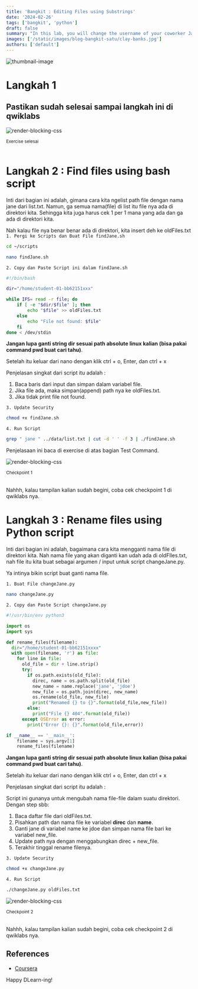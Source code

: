 ```yaml
---
title: 'Bangkit : Editing Files using Substrings'
date: '2024-02-26'
tags: ['bangkit', 'python']
draft: false
summary: "In this lab, you will change the username of your coworker Jane Doe from \"jane\" to \"jdoe\" in compliance with company's naming policy. The username change has already been done."
images: ['/static/images/blog-bangkit-satu/clay-banks.jpg']
authors: ['default']
---
```



![thumbnail-image](/static/images/blog-bangkit-satu/clay-banks.jpg)

<UnsplashPhotoInfo photoURL="https://unsplash.com/photos/three-bicycles-parked-in-front-of-building-hwLAI5lRhdM" author="Clay Banks" />

# Langkah 1
## Pastikan sudah selesai sampai langkah ini di qwiklabs

![render-blocking-css](/static/images/blog-bangkit-satu/0.png)
<div style={{ textAlign: 'center', marginTop: '-16px' }}>
  <small>Exercise selesai</small>
</div>
<br />

# Langkah 2 : Find files using bash script
Inti dari bagian ini adalah, gimana cara kita ngelist path file dengan nama jane dari list.txt. Namun, ga semua nama(file) di list itu file nya ada di direktori kita. Sehingga kita juga harus cek 1 per 1 mana yang ada dan ga ada di direktori kita.

Nah kalau file nya benar benar ada di direktori, kita insert deh ke oldFiles.txt
`1. Pergi ke Scripts dan Buat File findJane.sh`
```bash
cd ~/scripts
```
```bash
nano findJane.sh
```

`2. Copy dan Paste Script ini dalam findJane.sh`
```bash
#!/bin/bash

dir="/home/student-01-bb62151xxx"

while IFS= read -r file; do
    if [ -e "$dir/$file" ]; then
        echo "$file" >> oldFiles.txt
    else
        echo "File not found: $file"
    fi
done < /dev/stdin
```
**Jangan lupa ganti string dir sesuai path absolute linux kalian (bisa pakai command pwd buat cari tahu)**.

Setelah itu keluar dari nano dengan klik ctrl + o, Enter, dan ctrl + x

Penjelasan singkat dari script itu adalah : 
1. Baca baris dari input dan simpan dalam variabel file.
2. Jika file ada, maka simpan(append) path nya ke oldFiles.txt.
3. Jika tidak print file not found.

`3. Update Security`
```bash
chmod +x findJane.sh
```

`4. Run Script`
```bash
grep " jane " ../data/list.txt | cut -d ' ' -f 3 | ./findJane.sh
```
Penjelasaan ini baca di exercise di atas bagian Test Command.

![render-blocking-css](/static/images/blog-bangkit-satu/1.png)
<div style={{ textAlign: 'center', marginTop: '-16px' }}>
  <small>Checkpoint 1</small>
</div>
<br />

Nahhh, kalau tampilan kalian sudah begini, coba cek checkpoint 1 di qwiklabs nya.

# Langkah 3 : Rename files using Python script
Inti dari bagian ini adalah, bagaimana cara kita mengganti 
nama file di direktori kita. Nah nama file yang akan diganti kan udah ada di oldFIles.txt, nah file itu kita buat 
sebagai argumen / input untuk script changeJane.py.

Ya intinya bikin script buat ganti nama file.

`1. Buat File changeJane.py`
```bash
nano changeJane.py
```

`2. Copy dan Paste Script changeJane.py`
```python
#!/usr/bin/env python3

import os
import sys

def rename_files(filename):
  dir="/home/student-01-bb62151xxxx"
  with open(filename, 'r') as file:
    for line in file:
      old_file = dir + line.strip()
      try:
        if os.path.exists(old_file):
          direc, name = os.path.split(old_file)
          new_name = name.replace('jane', 'jdoe')
          new_file = os.path.join(direc, new_name)
          os.rename(old_file, new_file)
          print("Renamed {} to {}".format(old_file,new_file))
        else:
          print("File {} 404".format(old_file))
      except OSError as error:
        print("Error {}: {}".format(old_file,error))

if __name__ == '__main__':
    filename = sys.argv[1]
    rename_files(filename)
```
**Jangan lupa ganti string dir sesuai path absolute linux kalian (bisa pakai command pwd buat cari tahu)**.

Setelah itu keluar dari nano dengan klik ctrl + o, Enter, dan ctrl + x

Penjelasan singkat dari script itu adalah : 

Script ini gunanya untuk mengubah nama file-file dalam suatu direktori. Dengan step sbb: 
1. Baca daftar file dari oldFiles.txt.
2. Pisahkan path dan nama file ke variabel **direc** dan **name**.
3. Ganti jane di variabel name ke jdoe dan simpan nama file bari ke variabel new_file.
4. Update path nya dengan menggabungkan direc + new_file.
5. Terakhir tinggal rename filenya.

`3. Update Security`
```bash
chmod +x changeJane.py
```

`4. Run Script`
```bash
./changeJane.py oldFiles.txt
```
![render-blocking-css](/static/images/blog-bangkit-satu/2.png)
<div style={{ textAlign: 'center', marginTop: '-16px' }}>
  <small>Checkpoint 2</small>
</div>
<br />

Nahhh, kalau tampilan kalian sudah begini, coba cek checkpoint 2 di qwiklabs nya.

## References

- [Coursera](https://www.coursera.org/learn/python-operating-system/ungradedLti/Vu9Jk/qwiklabs-assessment-edit-files-using-substrings)

Happy DLearn-ing! <Twemoji emoji="clinking-beer-mugs" />
